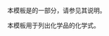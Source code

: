 {{Documentation subpage}}
{{High-use|4296}}
本模板是{{tl|Chembox}}的一部分，请参见其说明。

本模板用于列出化学品的化学式。

<includeonly>
[[Category:化学信息框模板|{{PAGENAME}}]]
</includeonly>